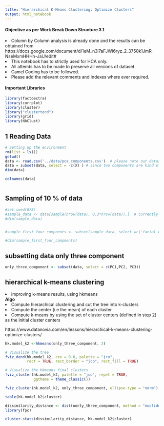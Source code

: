 ```yaml
---
title: "Hierarchical K-Means Clustering: Optimize Clusters"
output: html_notebook
---
```



#### Objective as per Work Break Down Structure 3.1

<li> Column by Column analysis is already done and the results can be obtained from https://docs.google.com/document/d/1eM_n3l7aFJWi6ryz_2_3750k1JmR-NseMxmHHHh-JaU/edit# </li>
<li> This notebook has to strictly used for HCA only. </li>
<li> All attemts has to be made to preserve all versions of dataset.</li>
<li> Camel Coding has to be followed.</li>
<li> Please add the relevant comments and indexes where ever required.</li>

#### Important Libraries
```r
library(factoextra)
library(corrplot)
library(cluster)
library("clustertend")
library(grid)
library(NbClust)
```


## 1 Reading Data

```r
# Setting up the environment
rm(list = ls())
getwd()
data <- read.csv('../data/pca_components.csv')  # please note our dataset is already scaled
data = subset(data, select = -c(X) ) # since two components are kind of same we will drop the second one
dim(data)

colnames(data)



```

## Sampling of 10 % of data

```r
#set.seed(678)
#sample_data <- data[sample(nrow(data), 0.3*nrow(data)),]  # currently consdering 10% of sample data
#dim(sample_data)


#sample_first_four_compnents <- subset(sample_data, select =c('facial_expression','beauty_attributes','picture_quality_blurness','job_history'))

#dim(sample_first_four_compnents)
```


## subsetting data only three component
```r
only_three_component <- subset(data, select = c(PC1,PC2, PC3)) 
```


## hierarchical k-means clustering

<li>improving k-means results, using hkmeans</li>
__Algo__ <br>
<li>Compute hierarchical clustering and cut the tree into k-clusters</li>
<li>Compute the center (i.e the mean) of each cluster</li>
<li>Compute k-means by using the set of cluster centers (defined in step 2) as the initial cluster centers</li>
https://www.datanovia.com/en/lessons/hierarchical-k-means-clustering-optimize-clusters/


```r
hk.model_k2 <-hkmeans(only_three_component, 2)
```


```r
# Visualize the tree
fviz_dend(hk.model_k2, cex = 0.6, palette = "jco", 
          rect = TRUE, rect_border = "jco", rect_fill = TRUE)
```



```r
# Visualize the hkmeans final clusters
fviz_cluster(hk.model_k2, palette = "jco", repel = TRUE,
             ggtheme = theme_classic())
```


```r
fviz_cluster(hk.model_k2, only_three_component, ellipse.type = "norm")
```



```r
table(hk.model_k2$cluster)
```

```r
dissimilarity_distance <- dist(oonly_three_component, method = "euclidean")
library(fpc)

cluster.stats(dissimilarity_distance, hk.model_k2$cluster)
```

